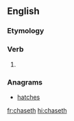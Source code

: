 ==English==

===Etymology===
{{suffix|chase|eth|lang=en}}

===Verb===
{{head|en|verb form}}

# {{en-archaic third-person singular of|chase}}

===Anagrams===
* [[hatches#English|hatches]]

[[fr:chaseth]]
[[hi:chaseth]]